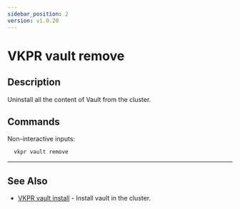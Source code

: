 ```yaml
---
sidebar_position: 2
version: v1.0.20
---
```


# VKPR vault remove

## Description

Uninstall all the content of Vault from the cluster.

## Commands

Non-interactive inputs:

```bash
  vkpr vault remove
```

---

## See Also

- [VKPR vault install](/docs/commands/vault/install) - Install vault in the cluster.
